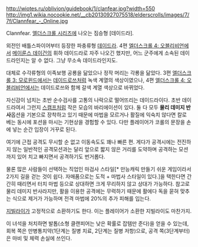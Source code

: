 http://wiotes.ru/oblivion/guidebook/1/clanfear.jpg?width=550
http://img1.wikia.nocookie.net/__cb20130927075518/elderscrolls/images/7/7f/Clannfear_-_Online.jpg

Clannfear. [[엘더스크롤 시리즈]]에 나오는 짐승형 [데이드라].

외전인 배틀스파이어부터 등장한 파충류형 [[데이드라]]. 4편 [[엘더스크롤 4: 오블리비언]]에서 [[메이룬스 데이건]]의 휘하 데이드라로 자주 나오긴 했지만, 어느 군주에게 소속된 데이드라인지는 알 수 없다. 그냥 무소속 데이드라인지도.

대체로 수각류형의 이족보행 공룡을 닮았으나 정작 머리는 각룡을 닮았다. 3편 [[엘더스크롤 3: 모로윈드]]에서는 [[데이드로쓰]]처럼 녹색 계열의 색상이였으나, 4편 [[엘더스크롤 4: 오블리비언]]에서는 데이드로쓰와 함께 갈색 계열 색상으로 바뀌었다.

자신감이 넘치는 초반 순수검사를 고통의 나락으로 떨어뜨리는 데이드라이다. 초반 데이드라여서 그런지 [[스캠프]]처럼 작은 모습의 바리에이션이 있다. 둘 다 모두 '''물리 데미지 반사'''옵션을 기본으로 장착하고 있기 때문에 마법을 모르거나 활질에 익숙치 않다면 칼로 베는 동시에 포션을 마시는 기현상을 경험할 수 있다. 다만 플레이어가 코롤의 문장을 손에 넣는 순간 입장이 거꾸로 된다.

여기에 근접 공격도 무시할 순 없고 이동속도도 꽤나 빠른 편. 게다가 공격시에는 전진하지 않는 일반적인 공격모션과는 달리 앞으로 짧지 않은 거리를 도약하며 공격하는 모션까지 있어 치고 빠지면서 공격하기도 번거롭다.

물론 많은 사람들이 선택하는 직업인 마검사 스타일[* 만능캐릭 만들기 쉬운 게임이라서 2가지 길을 걷는 것이 쉽다. 자매품으로는 도적 + 마법사 스타일이 있다.]을 택한다면 간간히 때리면서 터치 마법 등으로 상대하면 크게 무리하지 않고 상대가 가능하다. 참고로 물리 데미지 반사라지만, 활을 이용한 공격에는 무력하기 때문에 활에다 독을 묻혀 맞추는 식으로 제거가 가능하며 전격 마법에 20%의 추가 피해를 입는다.

[[지빌라이]]가 고정적으로 소환하기도 한다. 이는 플레이어가 소환한 지빌라이도 마찬가지.

이 녀석을 처치하면 발톱(소형 클랜피어는 낮은 확률로 잡템만 준다)을 얻을 수 있는데, 회복 쪽은 만병통치약(1단계는 질병 치료, 2단계는 질병 저항)으로, 공격 쪽(3단계부터)은 마비 및 체력 손실에 쓰인다.
